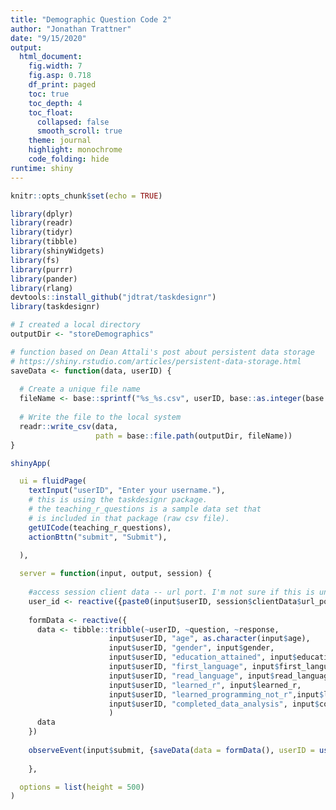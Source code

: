 ```yaml
---
title: "Demographic Question Code 2"
author: "Jonathan Trattner"
date: "9/15/2020"
output: 
  html_document:
    fig.width: 7
    fig.asp: 0.718
    df_print: paged
    toc: true
    toc_depth: 4
    toc_float:
      collapsed: false
      smooth_scroll: true
    theme: journal
    highlight: monochrome
    code_folding: hide
runtime: shiny
---
```


```r
knitr::opts_chunk$set(echo = TRUE)

library(dplyr)
library(readr)
library(tidyr)
library(tibble)
library(shinyWidgets)
library(fs)
library(purrr)
library(pander)
library(rlang)
devtools::install_github("jdtrat/taskdesignr")
library(taskdesignr)

# I created a local directory
outputDir <- "storeDemographics"

# function based on Dean Attali's post about persistent data storage
# https://shiny.rstudio.com/articles/persistent-data-storage.html
saveData <- function(data, userID) {
  
  # Create a unique file name
  fileName <- base::sprintf("%s_%s.csv", userID, base::as.integer(base::Sys.time()))
  
  # Write the file to the local system
  readr::write_csv(data,
                   path = base::file.path(outputDir, fileName))
}

```

```r

shinyApp(

  ui = fluidPage(
    textInput("userID", "Enter your username."),
    # this is using the taskdesignr package.
    # the teaching_r_questions is a sample data set that
    # is included in that package (raw csv file).
    getUICode(teaching_r_questions),
    actionBttn("submit", "Submit"),
    
  ),

  server = function(input, output, session) {
    
    #access session client data -- url port. I'm not sure if this is unique for each visitor with shinyapps.io. I'm including userID just for reference now.
    user_id <- reactive({paste0(input$userID, session$clientData$url_port)})
    
    formData <- reactive({
      data <- tibble::tribble(~userID, ~question, ~response,
                      input$userID, "age", as.character(input$age),
                      input$userID, "gender", input$gender,
                      input$userID, "education_attained", input$education_attained,
                      input$userID, "first_language", input$first_language,
                      input$userID, "read_language", input$read_language,
                      input$userID, "learned_r", input$learned_r,
                      input$userID, "learned_programming_not_r",input$learned_programming_not_r,
                      input$userID, "completed_data_analysis", input$completed_data_analysis
                      )
      data
    })
    
    observeEvent(input$submit, {saveData(data = formData(), userID = user_id())})
    
    },

  options = list(height = 500)
)


```
